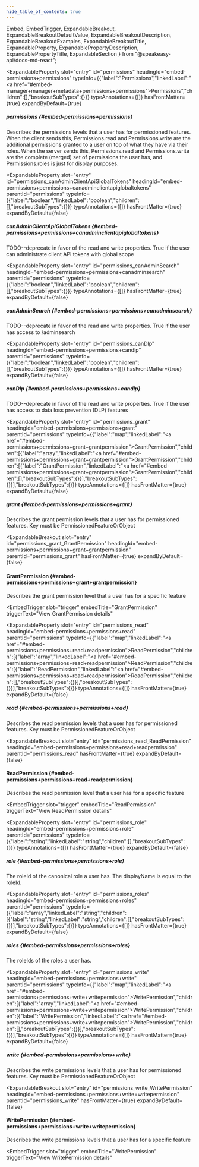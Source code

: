```yaml
---
hide_table_of_contents: true
---
```

  Embed,
  EmbedTrigger,
  ExpandableBreakout,
  ExpandableBreakoutDefaultValue,
  ExpandableBreakoutDescription,
  ExpandableBreakoutExamples,
  ExpandableBreakoutTitle,
  ExpandableProperty,
  ExpandablePropertyDescription,
  ExpandablePropertyTitle,
  ExpandableSection
} from "@speakeasy-api/docs-md-react";

<ExpandableSection>

<ExpandableProperty
  slot="entry"
  id="permissions"
  headingId="embed-permissions+permissions"
  typeInfo={{"label":"Permissions","linkedLabel":"<a href=\"#embed-manager+manager+metadata+permissions+permissions\">Permissions</a>","children":[],"breakoutSubTypes":{}}}
  typeAnnotations={[]}
  hasFrontMatter={true}
  expandByDefault={true}
>

<ExpandablePropertyTitle slot="title">

##### permissions \{#embed-permissions+permissions\}

</ExpandablePropertyTitle>

<ExpandablePropertyDescription slot="description">

Describes the permissions levels that a user has for permissioned features. When the client sends this, Permissions.read and Permissions.write are the additional permissions granted to a user on top of what they have via their roles.
When the server sends this, Permissions.read and Permissions.write are the complete (merged) set of permissions the user has, and Permissions.roles is just for display purposes.

</ExpandablePropertyDescription>

</ExpandableProperty>

<ExpandableProperty
  slot="entry"
  id="permissions_canAdminClientApiGlobalTokens"
  headingId="embed-permissions+permissions+canadminclientapiglobaltokens"
  parentId="permissions"
  typeInfo={{"label":"boolean","linkedLabel":"boolean","children":[],"breakoutSubTypes":{}}}
  typeAnnotations={[]}
  hasFrontMatter={true}
  expandByDefault={false}
>

<ExpandablePropertyTitle slot="title">

##### canAdminClientApiGlobalTokens \{#embed-permissions+permissions+canadminclientapiglobaltokens\}

</ExpandablePropertyTitle>

<ExpandablePropertyDescription slot="description">

TODO--deprecate in favor of the read and write properties. True if the user can administrate client API tokens with global scope

</ExpandablePropertyDescription>

</ExpandableProperty>

<ExpandableProperty
  slot="entry"
  id="permissions_canAdminSearch"
  headingId="embed-permissions+permissions+canadminsearch"
  parentId="permissions"
  typeInfo={{"label":"boolean","linkedLabel":"boolean","children":[],"breakoutSubTypes":{}}}
  typeAnnotations={[]}
  hasFrontMatter={true}
  expandByDefault={false}
>

<ExpandablePropertyTitle slot="title">

##### canAdminSearch \{#embed-permissions+permissions+canadminsearch\}

</ExpandablePropertyTitle>

<ExpandablePropertyDescription slot="description">

TODO--deprecate in favor of the read and write properties. True if the user has access to /adminsearch

</ExpandablePropertyDescription>

</ExpandableProperty>

<ExpandableProperty
  slot="entry"
  id="permissions_canDlp"
  headingId="embed-permissions+permissions+candlp"
  parentId="permissions"
  typeInfo={{"label":"boolean","linkedLabel":"boolean","children":[],"breakoutSubTypes":{}}}
  typeAnnotations={[]}
  hasFrontMatter={true}
  expandByDefault={false}
>

<ExpandablePropertyTitle slot="title">

##### canDlp \{#embed-permissions+permissions+candlp\}

</ExpandablePropertyTitle>

<ExpandablePropertyDescription slot="description">

TODO--deprecate in favor of the read and write properties. True if the user has access to data loss prevention (DLP) features

</ExpandablePropertyDescription>

</ExpandableProperty>

<ExpandableProperty
  slot="entry"
  id="permissions_grant"
  headingId="embed-permissions+permissions+grant"
  parentId="permissions"
  typeInfo={{"label":"map","linkedLabel":"<a href=\"#embed-permissions+permissions+grant+grantpermission\">GrantPermission</a>","children":[{"label":"array","linkedLabel":"<a href=\"#embed-permissions+permissions+grant+grantpermission\">GrantPermission</a>","children":[{"label":"GrantPermission","linkedLabel":"<a href=\"#embed-permissions+permissions+grant+grantpermission\">GrantPermission</a>","children":[],"breakoutSubTypes":{}}],"breakoutSubTypes":{}}],"breakoutSubTypes":{}}}
  typeAnnotations={[]}
  hasFrontMatter={true}
  expandByDefault={false}
>

<ExpandablePropertyTitle slot="title">

##### grant \{#embed-permissions+permissions+grant\}

</ExpandablePropertyTitle>

<ExpandablePropertyDescription slot="description">

Describes the grant permission levels that a user has for permissioned features. Key must be PermissionedFeatureOrObject

</ExpandablePropertyDescription>

</ExpandableProperty>

<ExpandableBreakout
  slot="entry"
  id="permissions_grant_GrantPermission"
  headingId="embed-permissions+permissions+grant+grantpermission"
  parentId="permissions_grant"
  hasFrontMatter={true}
  expandByDefault={false}
>

<ExpandableBreakoutTitle slot="title">

#### GrantPermission \{#embed-permissions+permissions+grant+grantpermission\}

</ExpandableBreakoutTitle>

<ExpandableBreakoutDescription slot="description">

Describes the grant permission level that a user has for a specific feature

</ExpandableBreakoutDescription>

<ExpandableBreakoutExamples slot="examples">

</ExpandableBreakoutExamples>

<ExpandableBreakoutDefaultValue slot="defaultValue">

</ExpandableBreakoutDefaultValue>

<Embed slot="embed">

<EmbedTrigger
  slot="trigger"
  embedTitle="GrantPermission"
  triggerText="View GrantPermission details"
>

<Embedgrantpermission />

</EmbedTrigger>

</Embed>

</ExpandableBreakout>

<ExpandableProperty
  slot="entry"
  id="permissions_read"
  headingId="embed-permissions+permissions+read"
  parentId="permissions"
  typeInfo={{"label":"map","linkedLabel":"<a href=\"#embed-permissions+permissions+read+readpermission\">ReadPermission</a>","children":[{"label":"array","linkedLabel":"<a href=\"#embed-permissions+permissions+read+readpermission\">ReadPermission</a>","children":[{"label":"ReadPermission","linkedLabel":"<a href=\"#embed-permissions+permissions+read+readpermission\">ReadPermission</a>","children":[],"breakoutSubTypes":{}}],"breakoutSubTypes":{}}],"breakoutSubTypes":{}}}
  typeAnnotations={[]}
  hasFrontMatter={true}
  expandByDefault={false}
>

<ExpandablePropertyTitle slot="title">

##### read \{#embed-permissions+permissions+read\}

</ExpandablePropertyTitle>

<ExpandablePropertyDescription slot="description">

Describes the read permission levels that a user has for permissioned features. Key must be PermissionedFeatureOrObject

</ExpandablePropertyDescription>

</ExpandableProperty>

<ExpandableBreakout
  slot="entry"
  id="permissions_read_ReadPermission"
  headingId="embed-permissions+permissions+read+readpermission"
  parentId="permissions_read"
  hasFrontMatter={true}
  expandByDefault={false}
>

<ExpandableBreakoutTitle slot="title">

#### ReadPermission \{#embed-permissions+permissions+read+readpermission\}

</ExpandableBreakoutTitle>

<ExpandableBreakoutDescription slot="description">

Describes the read permission level that a user has for a specific feature

</ExpandableBreakoutDescription>

<ExpandableBreakoutExamples slot="examples">

</ExpandableBreakoutExamples>

<ExpandableBreakoutDefaultValue slot="defaultValue">

</ExpandableBreakoutDefaultValue>

<Embed slot="embed">

<EmbedTrigger
  slot="trigger"
  embedTitle="ReadPermission"
  triggerText="View ReadPermission details"
>

<Embedreadpermission />

</EmbedTrigger>

</Embed>

</ExpandableBreakout>

<ExpandableProperty
  slot="entry"
  id="permissions_role"
  headingId="embed-permissions+permissions+role"
  parentId="permissions"
  typeInfo={{"label":"string","linkedLabel":"string","children":[],"breakoutSubTypes":{}}}
  typeAnnotations={[]}
  hasFrontMatter={true}
  expandByDefault={false}
>

<ExpandablePropertyTitle slot="title">

##### role \{#embed-permissions+permissions+role\}

</ExpandablePropertyTitle>

<ExpandablePropertyDescription slot="description">

The roleId of the canonical role a user has. The displayName is equal to the roleId.

</ExpandablePropertyDescription>

</ExpandableProperty>

<ExpandableProperty
  slot="entry"
  id="permissions_roles"
  headingId="embed-permissions+permissions+roles"
  parentId="permissions"
  typeInfo={{"label":"array","linkedLabel":"string","children":[{"label":"string","linkedLabel":"string","children":[],"breakoutSubTypes":{}}],"breakoutSubTypes":{}}}
  typeAnnotations={[]}
  hasFrontMatter={true}
  expandByDefault={false}
>

<ExpandablePropertyTitle slot="title">

##### roles \{#embed-permissions+permissions+roles\}

</ExpandablePropertyTitle>

<ExpandablePropertyDescription slot="description">

The roleIds of the roles a user has.

</ExpandablePropertyDescription>

</ExpandableProperty>

<ExpandableProperty
  slot="entry"
  id="permissions_write"
  headingId="embed-permissions+permissions+write"
  parentId="permissions"
  typeInfo={{"label":"map","linkedLabel":"<a href=\"#embed-permissions+permissions+write+writepermission\">WritePermission</a>","children":[{"label":"array","linkedLabel":"<a href=\"#embed-permissions+permissions+write+writepermission\">WritePermission</a>","children":[{"label":"WritePermission","linkedLabel":"<a href=\"#embed-permissions+permissions+write+writepermission\">WritePermission</a>","children":[],"breakoutSubTypes":{}}],"breakoutSubTypes":{}}],"breakoutSubTypes":{}}}
  typeAnnotations={[]}
  hasFrontMatter={true}
  expandByDefault={false}
>

<ExpandablePropertyTitle slot="title">

##### write \{#embed-permissions+permissions+write\}

</ExpandablePropertyTitle>

<ExpandablePropertyDescription slot="description">

Describes the write permissions levels that a user has for permissioned features. Key must be PermissionedFeatureOrObject

</ExpandablePropertyDescription>

</ExpandableProperty>

<ExpandableBreakout
  slot="entry"
  id="permissions_write_WritePermission"
  headingId="embed-permissions+permissions+write+writepermission"
  parentId="permissions_write"
  hasFrontMatter={true}
  expandByDefault={false}
>

<ExpandableBreakoutTitle slot="title">

#### WritePermission \{#embed-permissions+permissions+write+writepermission\}

</ExpandableBreakoutTitle>

<ExpandableBreakoutDescription slot="description">

Describes the write permissions levels that a user has for a specific feature

</ExpandableBreakoutDescription>

<ExpandableBreakoutExamples slot="examples">

</ExpandableBreakoutExamples>

<ExpandableBreakoutDefaultValue slot="defaultValue">

</ExpandableBreakoutDefaultValue>

<Embed slot="embed">

<EmbedTrigger
  slot="trigger"
  embedTitle="WritePermission"
  triggerText="View WritePermission details"
>

<Embedwritepermission />

</EmbedTrigger>

</Embed>

</ExpandableBreakout>

</ExpandableSection>